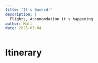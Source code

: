 ```yaml
---
title: "It's Booked!"
description: |
  Flights, Accomomdation it's happening
author: Matt
date: 2025-03-04
---
```


# Itinerary
